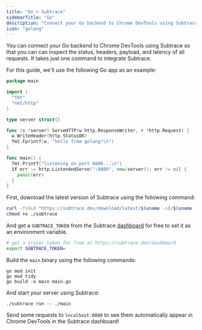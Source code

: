 ```yaml
---
title: "Go + Subtrace"
sidebarTitle: "Go"
description: "Connect your Go backend to Chrome DevTools using Subtrace"
icon: "golang"
---
```


You can connect your Go backend to Chrome DevTools using Subtrace so that you
can can inspect the status, headers, payload, and latency of all requests. It
takes just one command to integrate Subtrace.

For this guide, we'll use the following Go app as an example:

```go
package main

import (
  "fmt"
  "net/http"
)

type server struct{}

func (s *server) ServeHTTP(w http.ResponseWriter, r *http.Request) {
  w.WriteHeader(http.StatusOK)
  fmt.Fprintf(w, "hello from golang!\n")
}

func main() {
  fmt.Printf("listening on port 8080...\n")
  if err := http.ListenAndServe(":8080", new(server)); err != nil {
    panic(err)
  }
}
```

First, download the latest version of Subtrace using the following command:

```bash
curl -fsSLO "https://subtrace.dev/download/latest/$(uname -s)/$(uname -m)/subtrace"
chmod +x ./subtrace
```

And get a `SUBTRACE_TOKEN` from the Subtrace [dashboard](https://subtrace.dev/dashboard)
for free to set it as an environment variable.

```bash
# get a tracer token for free at https://subtrace.dev/dashboard
export SUBTRACE_TOKEN=
```

Build the `main` binary using the following commands:

```
go mod init
go mod tidy
go build -o main main.go
```

And start your server using Subtrace:

```
./subtrace run -- ./main
```

Send some requests to `localhost:8080` to see them automatically appear in
Chrome DevTools in the Subtrace dashboard!
